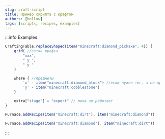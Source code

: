 ```yaml
---
slug: craft-script
title: Пример скрипта с крафтом
authors: [hollow]
tags: [scripts, recipes, examples]
---
```


:::info Examples
```jsx
CraftingTable.replaceShaped(item("minecraft:diamond_pickaxe", 4)) {
    grid( //сетка крафта
        "xxx",
        " y ",
        " y "
    )

    where { //предметы
        'x' - item("minecraft:diamond_block") //если нужен тег, а не предмет, так и пишешь tag("...")
        'y' - item("minecraft:cobblestone")
    }

    extra["stage"] = "expert" // пока не работает
}

Furnace.addRecipe(item("minecraft:dirt"), item("minecraft:diamond"))

Furnace.addRecipe(item("minecraft:diamond"), item("minecraft:dirt"))
```
:::